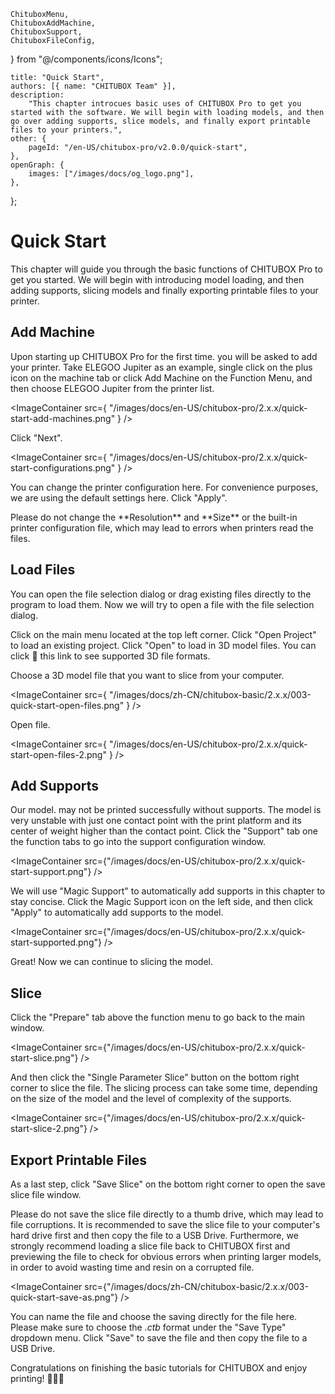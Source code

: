 	ChituboxMenu,
	ChituboxAddMachine,
	ChituboxSupport,
	ChituboxFileConfig,
} from "@/components/icons/Icons";

	title: "Quick Start",
	authors: [{ name: "CHITUBOX Team" }],
	description:
		"This chapter introcues basic uses of CHITUBOX Pro to get you started with the software. We will begin with loading models, and then go over adding supports, slice models, and finally export printable files to your printers.",
	other: {
		pageId: "/en-US/chitubox-pro/v2.0.0/quick-start",
	},
	openGraph: {
		images: ["/images/docs/og_logo.png"],
	},
};

# Quick Start

This chapter will guide you through the basic functions of CHITUBOX Pro to get you started. We will begin with introducing model loading, and then adding supports, slicing models and finally exporting printable files to your printer.

## Add Machine

Upon starting up CHITUBOX Pro for the first time. you will be asked to add your printer. Take ELEGOO Jupiter as an example, single click on the plus icon <ChituboxAddMachine size={24} /> on the machine tab or click Add Machine on the <Link href="/en-US/chitubox-pro/latest/user-interface/function-menu">Function Menu</Link>, and then choose ELEGOO Jupiter from the printer list.

<ImageContainer
	src={
		"/images/docs/en-US/chitubox-pro/2.x.x/quick-start-add-machines.png"
	}
/>

Click "Next".

<ImageContainer
	src={
		"/images/docs/en-US/chitubox-pro/2.x.x/quick-start-configurations.png"
	}
/>

You can change the printer configuration here. For convenience purposes, we are using the default settings here. Click "Apply".

<Admonition type="warning" title="Warning">
	Please do not change the **Resolution** and **Size** or the built-in printer configuration file, which may lead to errors when printers read the files.
</Admonition>

## Load Files

You can open the file selection dialog or drag existing files directly to the program to load them. Now we will try to open a file with the file selection dialog.

Click on the main menu <ChituboxMenu size={24} /> located at the top left corner. Click "Open Project" to load an existing project. Click "Open" to load in 3D model files. You can click <Link href="/en-US/chitubox-pro/latest/file#3d-mesh-file">🔗 this link </Link> to see supported 3D file formats.

Choose a 3D model file that you want to slice from your computer.

<ImageContainer
	src={
		"/images/docs/zh-CN/chitubox-basic/2.x.x/003-quick-start-open-files.png"
	}
/>

Open file.

<ImageContainer
	src={
		"/images/docs/en-US/chitubox-pro/2.x.x/quick-start-open-files-2.png"
	}
/>

## Add Supports

Our model. may not be printed successfully without supports. The model is very unstable with just one contact point with the print platform and its center of weight higher than the contact point. Click the "Support" tab one the function tabs to go into the support configuration window.

<ImageContainer
	src={"/images/docs/en-US/chitubox-pro/2.x.x/quick-start-support.png"}
/>

We will use "Magic Support" to automatically add supports in this chapter to stay concise. Click the <MagicSupport />Magic Support icon on the left side, and then click "Apply" to automatically add supports to the model.

<ImageContainer
	src={"/images/docs/en-US/chitubox-pro/2.x.x/quick-start-supported.png"}
/>

Great! Now we can continue to slicing the model.

## Slice

Click the "Prepare" tab above the function menu to go back to the main window.

<ImageContainer
	src={"/images/docs/en-US/chitubox-pro/2.x.x/quick-start-slice.png"}
/>

And then click the "Single Parameter Slice" button on the bottom right corner to slice the file. The slicing process can take some time, depending on the size of the model and the level of complexity of the supports.

<ImageContainer
	src={"/images/docs/en-US/chitubox-pro/2.x.x/quick-start-slice-2.png"}
/>

## Export Printable Files

As a last step, click "Save Slice" on the bottom right corner to open the save slice file window. 

<Admonition type="warning" title="Warning">
	Please do not save the slice file directly to a thumb drive, which may lead to file corruptions.
	It is recommended to save the slice file to your computer's hard drive first and then copy the file to a USB Drive.
	Furthermore, we strongly recommend loading a slice file back to CHITUBOX first and previewing the file to check for obvious errors when printing larger models, in order to avoid wasting time and resin on a corrupted file.
</Admonition>

<ImageContainer
	src={"/images/docs/zh-CN/chitubox-basic/2.x.x/003-quick-start-save-as.png"}
/>

You can name the file and choose the saving directly for the file here. Please make sure to choose the _.ctb_ format under the "Save Type" dropdown menu. Click "Save" to save the file and then copy the file to a USB Drive.

Congratulations on finishing the basic tutorials for CHITUBOX and enjoy printing! 🎉🎉🎉
